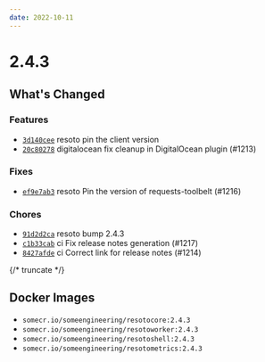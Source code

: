 ```yaml
---
date: 2022-10-11
---
```


# 2.4.3

## What's Changed

### Features

- [`3d140cee`](https://github.com/someengineering/resoto/commit/3d140cee) <span class="badge badge--secondary">resoto</span> pin the client version
- [`20c80278`](https://github.com/someengineering/resoto/commit/20c80278) <span class="badge badge--secondary">digitalocean</span> fix cleanup in DigitalOcean plugin (#1213)

### Fixes

- [`ef9e7ab3`](https://github.com/someengineering/resoto/commit/ef9e7ab3) <span class="badge badge--secondary">resoto</span> Pin the version of requests-toolbelt (#1216)

### Chores

- [`91d2d2ca`](https://github.com/someengineering/resoto/commit/91d2d2ca) <span class="badge badge--secondary">resoto</span> bump 2.4.3
- [`c1b33cab`](https://github.com/someengineering/resoto/commit/c1b33cab) <span class="badge badge--secondary">ci</span> Fix release notes generation (#1217)
- [`8427afde`](https://github.com/someengineering/resoto/commit/8427afde) <span class="badge badge--secondary">ci</span> Correct link for release notes (#1214)

{/* truncate */}

## Docker Images

- `somecr.io/someengineering/resotocore:2.4.3`
- `somecr.io/someengineering/resotoworker:2.4.3`
- `somecr.io/someengineering/resotoshell:2.4.3`
- `somecr.io/someengineering/resotometrics:2.4.3`
